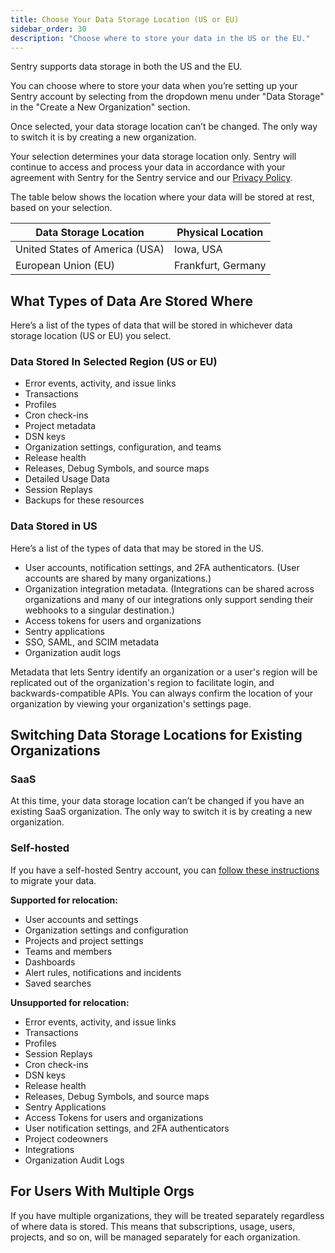 ```yaml
---
title: Choose Your Data Storage Location (US or EU)
sidebar_order: 30
description: "Choose where to store your data in the US or the EU."
---
```


Sentry supports data storage in both the US and the EU.

You can choose where to store your data when you’re setting up your Sentry account by selecting from the dropdown menu under "Data Storage" in the "Create a New Organization" section.

<Note>
  Once selected, your data storage location can’t be changed. The only way to
  switch it is by creating a new organization.
</Note>

Your selection determines your data storage location only. Sentry will continue to access and process your data in accordance with your agreement with Sentry for the Sentry service and our [Privacy Policy](https://sentry.io/privacy/).

The table below shows the location where your data will be stored at rest, based on your selection.

| **Data Storage Location**      | **Physical Location** |
| ------------------------------ | --------------------- |
| United States of America (USA) | Iowa, USA             |
| European Union (EU)            | Frankfurt, Germany    |

## What Types of Data Are Stored Where

Here’s a list of the types of data that will be stored in whichever data storage location (US or EU) you select.

### Data Stored In Selected Region (US or EU)

- Error events, activity, and issue links
- Transactions
- Profiles
- Cron check-ins
- Project metadata
- DSN keys
- Organization settings, configuration, and teams
- Release health
- Releases, Debug Symbols, and source maps
- Detailed Usage Data
- Session Replays
- Backups for these resources

### Data Stored in US

Here’s a list of the types of data that may be stored in the US.

- User accounts, notification settings, and 2FA authenticators. (User accounts are shared by many organizations.)
- Organization integration metadata.
  (Integrations can be shared across organizations and many of our integrations only support sending their webhooks to a singular destination.)
- Access tokens for users and organizations
- Sentry applications
- SSO, SAML, and SCIM metadata
- Organization audit logs

Metadata that lets Sentry identify an organization or a user's region will be replicated out of the organization's region to facilitate login, and backwards-compatible APIs. You can always confirm the location of your organization by viewing your organization's settings page.

## Switching Data Storage Locations for Existing Organizations

### SaaS

At this time, your data storage location can’t be changed if you have an existing SaaS organization. The only way to switch it is by creating a new organization.

### Self-hosted

If you have a self-hosted Sentry account, you can [follow these instructions](https://docs.sentry.io/product/accounts/migration/) to migrate your data.

**Supported for relocation:**

- User accounts and settings
- Organization settings and configuration
- Projects and project settings
- Teams and members
- Dashboards
- Alert rules, notifications and incidents
- Saved searches

**Unsupported for relocation:**

- Error events, activity, and issue links
- Transactions
- Profiles
- Session Replays
- Cron check-ins
- DSN keys
- Release health
- Releases, Debug Symbols, and source maps
- Sentry Applications
- Access Tokens for users and organizations
- User notification settings, and 2FA authenticators
- Project codeowners
- Integrations
- Organization Audit Logs

## For Users With Multiple Orgs

If you have multiple organizations, they will be treated separately regardless of where data is stored. This means that subscriptions, usage, users, projects, and so on, will be managed separately for each organization.
